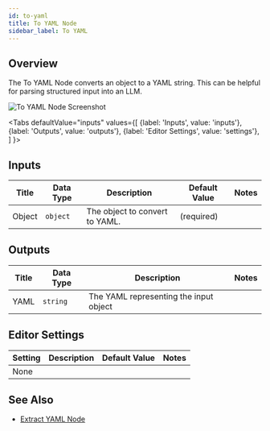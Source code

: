 ```yaml
---
id: to-yaml
title: To YAML Node
sidebar_label: To YAML
---
```



## Overview

The To YAML Node converts an object to a YAML string. This can be helpful for parsing structured input into an LLM.

![To YAML Node Screenshot](./assets/to-yaml-node.png)

<Tabs
  defaultValue="inputs"
  values={[
    {label: 'Inputs', value: 'inputs'},
    {label: 'Outputs', value: 'outputs'},
    {label: 'Editor Settings', value: 'settings'},
  ]
}>

<TabItem value="inputs">

## Inputs

| Title      | Data Type  | Description                                                                                            | Default Value                                               | Notes                                                                      |
| ---------- | ---------- | ------------------------------------------------------------------------------------------------------ | ----------------------------------------------------------- | -------------------------------------------------------------------------- |
| Object     | `object`   | The object to convert to YAML.                                                                | (required)                                                  |    |

</TabItem>

<TabItem value="outputs">

## Outputs

| Title  | Data Type      | Description                 | Notes                                                                                |
| ------ | -------------- | --------------------------- | ------------------------------------------------------------------------------------ |
| YAML  | `string`     | The YAML representing the input object            |  |

</TabItem>

<TabItem value="settings">

## Editor Settings

| Setting                 | Description                                                                                                                         | Default Value | Notes |
| ----------------------- | ----------------------------------------------------------------------------------------------------------------------------------- | ------------- | ----- |
| None               |    |     |   |

</TabItem>

</Tabs>

## See Also

- [Extract YAML Node](./extract-yaml)
